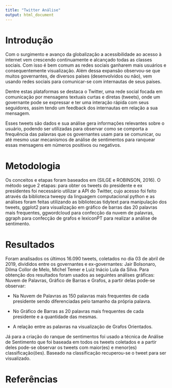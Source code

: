 ```yaml
---
title: "Twitter Análise"
output: html_document
---
```


# Introdução

Com o surgimento e avanço da globalização a acessibilidade ao acesso à internet vem crescendo continuamente e alcançado todas as classes sociais. Com isso é bem comum as
redes sociais ganharem mais usuários e consequentemente visualização. Além dessa expansão observou-se que muitos governantes, de diversos países (desenvolvidos ou não), vem usando redes sociais para comunicar-se com internautas de seus países.

Dentre estas plataformas se destaca o Twitter, uma rede social focada em comunicação por mensagens textuais curtas e diretas (tweets), onde um governante pode se expressar e ter uma interação rápida com seus seguidores, assim tendo um feedback dos internautas em relação a sua mensagem.

Esses tweets são dados e sua análise gera informações relevantes sobre o usuário, podendo ser utilizadas para observar como se comporta a frequência das palavras que os governantes usam para se comunicar, ou até mesmo usar mecanismos de análise de
sentimentos para ranquear essas mensagens em números positivos ou negativos.


# Metodologia

Os conceitos e etapas foram baseados em (SILGE e ROBINSON, 2016). O método segue 2 etapas: para obter os tweets do presidente e ex presidentes foi necessário utilizar a API do Twitter, cujo acesso foi feito através da biblioteca tweepy da linguagem computacional python e as análises foram feitas utilizando as bibliotecas tidytext para manipulação dos tweets, ggplot2 para visualização em gráfico de barras das 20 palavras mais frequentes, ggwordcloud para confecção da nuvem de palavras, ggraph para confecção de grafos e lexiconPT para realizar a análise de sentimento.


# Resultados

Foram analisados os últimos 16.090 tweets, coletados no dia 03 de abril de 2019, divididos entre os governantes e ex-governantes: Jair Bolsonaro, Dilma  Collor de Melo, Michel Temer e Luiz Inácio Lula da Silva. Para obtenção dos resultados foram usados as seguintes análises gráficas: Nuvem de Palavras, Gráfico de Barras e Grafos, a partir delas pode-se observar:

* Na Nuvem de Palavras as 150 palavras mais frequentes de cada presidente
sendo diferenciadas pelo tamanho da própria palavra.

* No Gráfico de Barras as 20 palavras mais frequentes de cada presidente e a
quantidade das mesmas.

* A relação entre as palavras na visualização de Grafos Orientados.

Já para a criação do ranque de sentimentos foi usado a técnica de Análise de Sentimento que foi baseada em todos os tweets coletados e a partir deles pode-se observar os tweets com maior(es) e menor(es) classificação(ões). Baseado na classificação recuperou-se o tweet para ser visualizado.


# Referências
